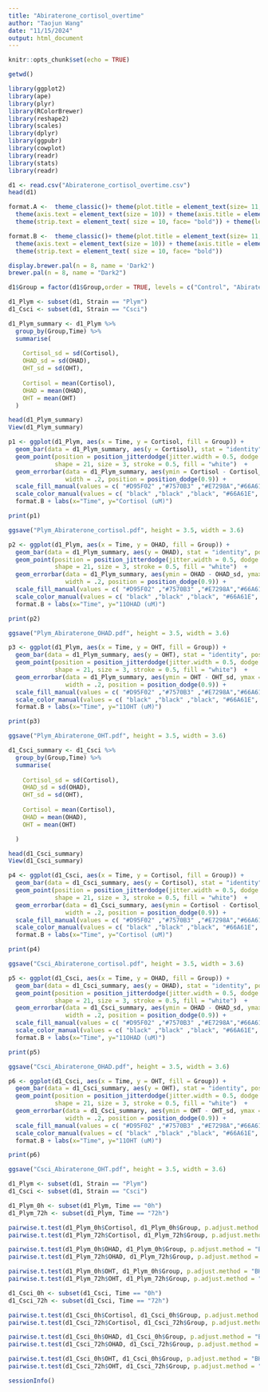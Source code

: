---
title: "Abiraterone_cortisol_overtime"
author: "Taojun Wang"
date: "11/15/2024"
output: html_document
---

```{r setup, include=FALSE}
knitr::opts_chunk$set(echo = TRUE)
```

```{r}
getwd()
```

```{r warning=FALSE}
library(ggplot2)
library(ape)
library(plyr)
library(RColorBrewer)
library(reshape2)
library(scales)
library(dplyr)
library(ggpubr) 
library(cowplot) 
library(readr)
library(stats)
library(readr)
```

```{r}
d1 <- read.csv("Abiraterone_cortisol_overtime.csv") 
head(d1)
```

```{r}
format.A <-  theme_classic()+ theme(plot.title = element_text(size= 11, hjust=0.5, face="bold"))+ 
  theme(axis.text = element_text(size = 10)) + theme(axis.title = element_text(size = 10, face="bold")) + 
  theme(strip.text = element_text( size = 10, face= "bold")) + theme(legend.position = "none")

format.B <-  theme_classic()+ theme(plot.title = element_text(size= 11, hjust=0.5, face="bold"))+ 
  theme(axis.text = element_text(size = 10)) + theme(axis.title = element_text(size = 10, face="bold")) + 
  theme(strip.text = element_text( size = 10, face= "bold")) 
```

```{r}
display.brewer.pal(n = 8, name = 'Dark2')
brewer.pal(n = 8, name = "Dark2")
```

```{r}
d1$Group = factor(d1$Group,order = TRUE, levels = c("Control", "Abiraterone"))
```

```{r}
d1_Plym <- subset(d1, Strain == "Plym")
d1_Csci <- subset(d1, Strain == "Csci")
```

```{r}
d1_Plym_summary <- d1_Plym %>%
  group_by(Group,Time) %>%
  summarise(
    
    Cortisol_sd = sd(Cortisol),
    OHAD_sd = sd(OHAD),
    OHT_sd = sd(OHT),
    
    Cortisol = mean(Cortisol),
    OHAD = mean(OHAD),
    OHT = mean(OHT)
  )

head(d1_Plym_summary)
View(d1_Plym_summary)

```

```{r}

p1 <- ggplot(d1_Plym, aes(x = Time, y = Cortisol, fill = Group)) +
  geom_bar(data = d1_Plym_summary, aes(y = Cortisol), stat = "identity", position = position_dodge(),color="black") +
  geom_point(position = position_jitterdodge(jitter.width = 0.5, dodge.width = 0.9), aes(color = Group), 
             shape = 21, size = 3, stroke = 0.5, fill = "white")  + 
  geom_errorbar(data = d1_Plym_summary, aes(ymin = Cortisol - Cortisol_sd, ymax = Cortisol + Cortisol_sd), 
                width = .2, position = position_dodge(0.9)) + 
  scale_fill_manual(values = c( "#D95F02" ,"#7570B3" ,"#E7298A","#66A61E", "#E6AB02", "#A6761D", "#666666")) + 
  scale_color_manual(values = c( "black" ,"black" ,"black", "#66A61E", "#E6AB02", "#A6761D", "#666666","#1B9E77"))  + ylim(0,60) +
  format.B + labs(x="Time", y="Cortisol (uM)") 

print(p1)

ggsave("Plym_Abiraterone_cortisol.pdf", height = 3.5, width = 3.6)

```

```{r}

p2 <- ggplot(d1_Plym, aes(x = Time, y = OHAD, fill = Group)) +
  geom_bar(data = d1_Plym_summary, aes(y = OHAD), stat = "identity", position = position_dodge(),color="black") +
  geom_point(position = position_jitterdodge(jitter.width = 0.5, dodge.width = 0.9), aes(color = Group), 
             shape = 21, size = 3, stroke = 0.5, fill = "white")  + 
  geom_errorbar(data = d1_Plym_summary, aes(ymin = OHAD - OHAD_sd, ymax = OHAD + OHAD_sd), 
                width = .2, position = position_dodge(0.9)) + 
  scale_fill_manual(values = c( "#D95F02" ,"#7570B3" ,"#E7298A","#66A61E", "#E6AB02", "#A6761D", "#666666")) + 
  scale_color_manual(values = c( "black" ,"black" ,"black", "#66A61E", "#E6AB02", "#A6761D", "#666666","#1B9E77"))  + ylim(0,60) +
  format.B + labs(x="Time", y="11OHAD (uM)") 

print(p2)

ggsave("Plym_Abiraterone_OHAD.pdf", height = 3.5, width = 3.6)

```

```{r}

p3 <- ggplot(d1_Plym, aes(x = Time, y = OHT, fill = Group)) +
  geom_bar(data = d1_Plym_summary, aes(y = OHT), stat = "identity", position = position_dodge(),color="black") +
  geom_point(position = position_jitterdodge(jitter.width = 0.5, dodge.width = 0.9), aes(color = Group), 
             shape = 21, size = 3, stroke = 0.5, fill = "white")  + 
  geom_errorbar(data = d1_Plym_summary, aes(ymin = OHT - OHT_sd, ymax = OHT + OHT_sd), 
                width = .2, position = position_dodge(0.9)) + 
  scale_fill_manual(values = c( "#D95F02" ,"#7570B3" ,"#E7298A","#66A61E", "#E6AB02", "#A6761D", "#666666")) + 
  scale_color_manual(values = c( "black" ,"black" ,"black", "#66A61E", "#E6AB02", "#A6761D", "#666666","#1B9E77"))  + ylim(0,60) +
  format.B + labs(x="Time", y="11OHT (uM)") 

print(p3)

ggsave("Plym_Abiraterone_OHT.pdf", height = 3.5, width = 3.6)

```

```{r}

d1_Csci_summary <- d1_Csci %>%
  group_by(Group,Time) %>%
  summarise(
    
    Cortisol_sd = sd(Cortisol),
    OHAD_sd = sd(OHAD),
    OHT_sd = sd(OHT),
    
    Cortisol = mean(Cortisol),
    OHAD = mean(OHAD),
    OHT = mean(OHT)

  )

head(d1_Csci_summary)
View(d1_Csci_summary)

```

```{r}

p4 <- ggplot(d1_Csci, aes(x = Time, y = Cortisol, fill = Group)) +
  geom_bar(data = d1_Csci_summary, aes(y = Cortisol), stat = "identity", position = position_dodge(),color="black") +
  geom_point(position = position_jitterdodge(jitter.width = 0.5, dodge.width = 0.9), aes(color = Group), 
             shape = 21, size = 3, stroke = 0.5, fill = "white")  + 
  geom_errorbar(data = d1_Csci_summary, aes(ymin = Cortisol - Cortisol_sd, ymax = Cortisol + Cortisol_sd), 
                width = .2, position = position_dodge(0.9)) + 
  scale_fill_manual(values = c( "#D95F02" ,"#7570B3" ,"#E7298A","#66A61E", "#E6AB02", "#A6761D", "#666666")) + 
  scale_color_manual(values = c( "black" ,"black" ,"black", "#66A61E", "#E6AB02", "#A6761D", "#666666","#1B9E77"))  + ylim(0,60) +
  format.B + labs(x="Time", y="Cortisol (uM)") 

print(p4)

ggsave("Csci_Abiraterone_cortisol.pdf", height = 3.5, width = 3.6)

```

```{r}
p5 <- ggplot(d1_Csci, aes(x = Time, y = OHAD, fill = Group)) +
  geom_bar(data = d1_Csci_summary, aes(y = OHAD), stat = "identity", position = position_dodge(),color="black") +
  geom_point(position = position_jitterdodge(jitter.width = 0.5, dodge.width = 0.9), aes(color = Group), 
             shape = 21, size = 3, stroke = 0.5, fill = "white")  + 
  geom_errorbar(data = d1_Csci_summary, aes(ymin = OHAD - OHAD_sd, ymax = OHAD + OHAD_sd), 
                width = .2, position = position_dodge(0.9)) + 
  scale_fill_manual(values = c( "#D95F02" ,"#7570B3" ,"#E7298A","#66A61E", "#E6AB02", "#A6761D", "#666666")) + 
  scale_color_manual(values = c( "black" ,"black" ,"black", "#66A61E", "#E6AB02", "#A6761D", "#666666","#1B9E77"))  + ylim(0,60) +
  format.B + labs(x="Time", y="11OHAD (uM)") 

print(p5)

ggsave("Csci_Abiraterone_OHAD.pdf", height = 3.5, width = 3.6)

```

```{r}

p6 <- ggplot(d1_Csci, aes(x = Time, y = OHT, fill = Group)) +
  geom_bar(data = d1_Csci_summary, aes(y = OHT), stat = "identity", position = position_dodge(),color="black") +
  geom_point(position = position_jitterdodge(jitter.width = 0.5, dodge.width = 0.9), aes(color = Group), 
             shape = 21, size = 3, stroke = 0.5, fill = "white")  + 
  geom_errorbar(data = d1_Csci_summary, aes(ymin = OHT - OHT_sd, ymax = OHT + OHT_sd), 
                width = .2, position = position_dodge(0.9)) + 
  scale_fill_manual(values = c( "#D95F02" ,"#7570B3" ,"#E7298A","#66A61E", "#E6AB02", "#A6761D", "#666666")) + 
  scale_color_manual(values = c( "black" ,"black" ,"black", "#66A61E", "#E6AB02", "#A6761D", "#666666","#1B9E77"))  + ylim(0,60) +
  format.B + labs(x="Time", y="11OHT (uM)") 

print(p6)

ggsave("Csci_Abiraterone_OHT.pdf", height = 3.5, width = 3.6)

```

```{r}
d1_Plym <- subset(d1, Strain == "Plym")
d1_Csci <- subset(d1, Strain == "Csci")
```


```{r}
d1_Plym_0h <- subset(d1_Plym, Time == "0h")
d1_Plym_72h <- subset(d1_Plym, Time == "72h")

pairwise.t.test(d1_Plym_0h$Cortisol, d1_Plym_0h$Group, p.adjust.method = "BH")
pairwise.t.test(d1_Plym_72h$Cortisol, d1_Plym_72h$Group, p.adjust.method = "BH")

pairwise.t.test(d1_Plym_0h$OHAD, d1_Plym_0h$Group, p.adjust.method = "BH")
pairwise.t.test(d1_Plym_72h$OHAD, d1_Plym_72h$Group, p.adjust.method = "BH")

pairwise.t.test(d1_Plym_0h$OHT, d1_Plym_0h$Group, p.adjust.method = "BH")
pairwise.t.test(d1_Plym_72h$OHT, d1_Plym_72h$Group, p.adjust.method = "BH")

```

```{r}
d1_Csci_0h <- subset(d1_Csci, Time == "0h")
d1_Csci_72h <- subset(d1_Csci, Time == "72h")

pairwise.t.test(d1_Csci_0h$Cortisol, d1_Csci_0h$Group, p.adjust.method = "BH")
pairwise.t.test(d1_Csci_72h$Cortisol, d1_Csci_72h$Group, p.adjust.method = "BH")

pairwise.t.test(d1_Csci_0h$OHAD, d1_Csci_0h$Group, p.adjust.method = "BH")
pairwise.t.test(d1_Csci_72h$OHAD, d1_Csci_72h$Group, p.adjust.method = "BH")

pairwise.t.test(d1_Csci_0h$OHT, d1_Csci_0h$Group, p.adjust.method = "BH")
pairwise.t.test(d1_Csci_72h$OHT, d1_Csci_72h$Group, p.adjust.method = "BH")

```

```{r}
sessionInfo()
```


